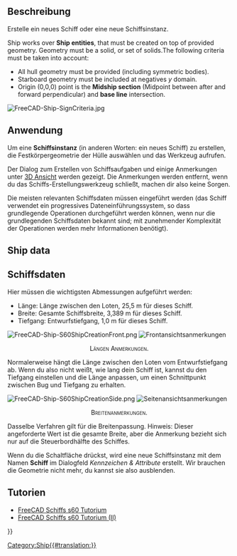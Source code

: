 <languages/>

{{Docnav/de
|[[Ship_LoadExample/de|BeispielLaden]]
|[[Ship_AreasCurve/de|AreasCurve]]
|[[Ship_Workbench/de|Ship]]
|IconL=Ship_LoadExample.svg
|IconR=Ship_AreasCurve.svg
|IconC=Workbench_Ship.svg
}}

{{GuiCommand/de
|Name=Ship CreateShip
|Name/de=Ship SchiffErstellen
|MenuLocation=Ship design → Erstelle ein neues Schiff
|Workbenches=[[Ship_Workbench/de|Ship]]|
|Shortcut=
|SeeAlso=
}}

<span id="Description"></span>
== Beschreibung ==

Erstelle ein neues Schiff oder eine neue Schiffsinstanz.

Ship works over '''Ship entities''', that must be created on top of provided geometry. Geometry must be a solid, or set of solids.The following criteria must be taken into account:
* All hull geometry must be provided (including symmetric bodies).
* Starboard geometry must be included at negatives ''y'' domain.
* Origin (0,0,0) point is the '''Midship section''' (Midpoint between after and forward perpendicular) and '''base line''' intersection.

[[Image:FreeCAD-Ship-SignCriteria.jpg]]
{{Caption|Ship sign criteria}}

<span id="Usage"></span>
== Anwendung == 

Um eine '''Schiffsinstanz''' (in anderen Worten: ein neues Schiff) zu erstellen, die Festkörpergeometrie der Hülle auswählen und das Werkzeug  {{MenuCommand|Ship design → [[Image:Ship_CreateShip.svg|16px]] Erstelle ein neues Schiff}} aufrufen.

Der Dialog zum Erstellen von Schiffsaufgaben und einige Anmerkungen unter [[3D view/de|3D Ansicht]] werden gezeigt. Die Anmerkungen werden entfernt, wenn du das Schiffs-Erstellungswerkzeug schließt, machen dir also keine Sorgen.

Die meisten relevanten Schiffsdaten müssen eingeführt werden (das Schiff verwendet ein progressives Dateneinführungssystem, so dass grundlegende Operationen durchgeführt werden können, wenn nur die grundlegenden Schiffsdaten bekannt sind; mit zunehmender Komplexität der Operationen werden mehr Informationen benötigt).

== Ship data ==

== Schiffsdaten ==
Hier müssen die wichtigsten Abmessungen aufgeführt werden:
* Länge: Länge zwischen den Loten, 25,5 m für dieses Schiff.
* Breite: Gesamte Schiffsbreite, 3,389 m für dieses Schiff.
* Tiefgang: Entwurfstiefgang, 1,0 m für dieses Schiff.

[[Image:FreeCAD-Ship-S60ShipCreationFront.png]]
[[Image:FreeCAD-Ship-S60ShipCreationFront.png|center|Frontansichtsanmerkungen]]
<center><span style="font-variant:small-caps">Längen Anmerkungen.</span></center>

Normalerweise hängt die Länge zwischen den Loten vom Entwurfstiefgang ab. Wenn du also nicht weißt, wie lang dein Schiff ist, kannst du den Tiefgang einstellen und die Länge anpassen, um einen Schnittpunkt zwischen Bug und Tiefgang zu erhalten.

[[Image:FreeCAD-Ship-S60ShipCreationSide.png]]
[[Image:FreeCAD-Ship-S60ShipCreationFront.png|center|Seitenansichtsanmerkungen]]
<center><span style="font-variant:small-caps">Breitenanmerkungen.</span></center>

Dasselbe Verfahren gilt für die Breitenpassung. Hinweis: Dieser angeforderte Wert ist die gesamte Breite, aber die Anmerkung bezieht sich nur auf die Steuerbordhälfte des Schiffes.

Wenn du die {{Button|Accept}} Schaltfläche drückst, wird eine neue Schiffsinstanz mit dem Namen '''Schiff''' im Dialogfeld ''Kennzeichen & Attribute'' erstellt. Wir brauchen die Geometrie nicht mehr, du kannst sie also ausblenden.

<span id="Tutorials"></span>
==Tutorien==

* [[FreeCAD-Ship s60 tutorial/de|FreeCAD Schiffs s60 Tutorium]]
* [[FreeCAD-Ship s60 tutorial (II)/de|FreeCAD Schiffs s60 Tutorium (II)]] 


{{Docnav/de
|[[Ship_LoadExample/de|BeispielLaden]]
|[[Ship_AreasCurve/de|AreasCurve]]
|[[Ship_Workbench/de|Ship]]
|IconL=Ship_LoadExample.svg
|IconR=Ship_AreasCurve.svg
|IconC=Workbench_Ship.svg
}}

{{Userdocnavi{{#translation:}}}}
[[Category:Ship{{#translation:}}]]
